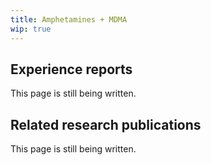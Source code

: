 ---
title: Amphetamines + MDMA
wip: true
---

## Experience reports

This page is still being written.

## Related research publications

This page is still being written.

